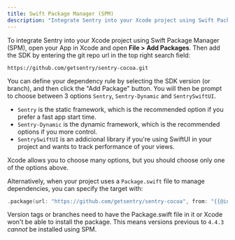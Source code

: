```yaml
---
title: Swift Package Manager (SPM)
description: "Integrate Sentry into your Xcode project using Swift Package Manager (SPM)."
---
```


To integrate Sentry into your Xcode project using Swift Package Manager (SPM), open your App in Xcode and open **File > Add Packages**. Then add the SDK by entering the git repo url in the top right search field:

```
https://github.com/getsentry/sentry-cocoa.git
```

You can define your dependency rule by selecting the SDK version (or branch), and then click the "Add Package" button.
You will then be prompt to choose between 3 options `Sentry`, `Sentry-Dynamic` and `SentrySwiftUI`.
- `Sentry` is the static framework, which is the recommended option if you prefer a fast app start time.
- `Sentry-Dynamic` is the dynamic framework, which is the recommended options if you more control.
- `SentrySwiftUI` is an addicional library if you're using SwiftUI in your project and wants to track performance of your views.

<Note>
Xcode allows you to choose many options, but you should choose only one of the options above.
</Note>


Alternatively, when your project uses a `Package.swift` file to manage dependencies, you can specify the target with:

```swift {tabTitle:Swift}
.package(url: "https://github.com/getsentry/sentry-cocoa", from: "{{@inject packages.version('sentry.cocoa') }}"),
```

<Note>

Version tags or branches need to have the Package.swift file in it or Xcode won't be able to install the package. This means versions previous to `4.4.3` _cannot_ be installed using SPM.

 </Note>
